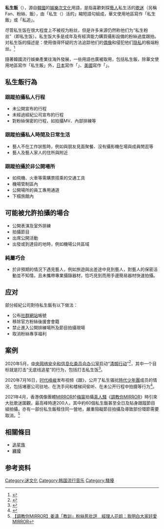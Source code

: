 {{refimprove|time=2018-07-24T13:07:37+00:00}}
{{original research|time=2016-11-03T02:59:39+00:00}}{{About|追星文化中的现象|子女的一种身份|非婚生子女}}'''私生飯'''（{{lang-ko|사생팬}}），源自[[大韓民國|韓國]]的[[娛樂|娛樂]][[次文化|次文化]]用語，是指喜歡刺探[[藝人|藝人]]私生活的[[愛好者|歌迷]]（另稱 Fan、粉絲、飯），由「私生（{{lang|ko|사생}}）活的」縮短語句組成，華文使用地區寫作「私生飯」或「私追」。

尽管私生饭在很大程度上不被视为粉丝，但是许多来源仍然称他们为“私生粉丝”（即私生饭）。私生饭大多是成年及有經濟能力購買攝影設備的粉絲過度跟拍。{{link-en|Soompi|Soompi}}对私生饭的描述是：使用值得怀疑的方法追踪他们的[[偶像|偶像]]和侵犯他们[[隐私|隐私]]的极端粉丝。<ref>{{cite web|title=JYJ Sasaeng Fan Involved in Audio Recorded File Speaks Up About What Really Happened|url=http://www.soompi.com/2012/03/10/jyj-sasaeng-fan-involved-in-audio-recorded-file-speak-up-about-what-really-happened/|publisher=Soompi|accessdate=2012-10-29|language=en}}</ref>

隨著韓國流行娛樂產業往海外發展，一些用語也廣被取用，包括私生飯，除華文使用地區寫作「私生飯」外，[[日本|日本]]寫作「{{lang|ja|サセン}}」、[[美國|美國]]寫作「{{lang|en|Sasaeng fan}}」。

== 私生飯行為 ==
=== 跟蹤拍攝私人行程 ===
* 未公開宣布的行程
* 未經過經紀公司宣布的行程
* 對粉絲保密的行程，如拍攝MV、內部排練等

=== 跟蹤拍攝私人時間及日常生活 ===
* 藝人不在工作狀態時，例如與朋友見面聚餐、沒有攝影機在場與成員閒逛等
* 藝人及藝人家人的住所與附近

=== 跟蹤拍攝於非公開場所 ===
* 如飛機、火車等需購票搭乘的交通工具
* 機場管制區內
* 公開場所的員工專用通道
* 下榻旅館內

== 可能被允許拍攝的場合 ==
* 公開表演及室外排練
* 拍攝節目
* 出席公開活動
* 出發或到達目的地時，例如機場公共區域

=== 純屬巧合 ===
* 於非預期的情況下遇見藝人，例如旅遊與出差途中見到藝人，對藝人的保密活動並不知情，且未攜帶專業攝錄器材，恰巧見到而用手邊簡易器材快速拍攝。

== 应对 ==
部分經紀公司對待私生飯有以下做法：
* 公布[[社群網站|社群網站]]帳號
* 移除官方粉絲後援會會籍
* 禁止進入公開排練場所及節目拍攝現場
* 取消粉絲專享福利

== 案例 ==

2020年5月，[[中央网络安全和信息化委员会办公室|中央网络安全和信息化委员会办公室]]启动“[[清朗行动#2020年清朗行动|清朗行动]]”<ref>{{Cite web|title=关于开展2020“清朗”未成年人暑期网络环境专项整治的通知|url=http://www.cac.gov.cn/2020-07/13/c_1596175859026231.htm|accessdate=2020-07-17|author=|date=2020-07-13|format=|publisher=[[国家网信办|国家网信办]]|language=}}</ref>，其中一个目标就是打击“无底线追星”的行为，包括打击私生饭<ref>{{Cite web|title=追星不能无底线！网信办“清朗”出手|url=https://weibo.com/5828293600/JbvGJo0tT?refer_flag=1001030103_&type=comment|accessdate=2020-07-17|author=|date=2020-07-16|format=|work=今日影评|publisher=[[CCTV-6|CCTV-6]]|language=}}</ref>。

2020年7月16日，[[时代峰峻|时代峰峻]]发布视频《跟》，公开了私生骚扰[[時代少年團|時代少年團]]成员的情况，包括堵塞公司驻地、在洗手间和楼梯间偷听、在未公开行程中拍摄等行为<ref>{{Cite web|title=【时代少年团】TNT《跟》（下）|url=https://www.bilibili.com/video/BV1ai4y1V7mh?from=search&seid=14545178893738392368|accessdate=2020-07-17|author=|date=2020-07-16|format=|publisher=[[时代峰峻|时代峰峻]]|language=}}</ref>。

2021年4月，香港偶像團體[[MIRROR_(組合)|MIRROR]]於[[梅窩|梅窩]]拍攝[[真人騷|真人騷]]《[[調教你MIRROR|調教你MIRROR]]》時引來大批歌迷圍觀，最高峰時達200人，其中約60個私生飯甚至全日及貼身跟蹤節目組拍攝，亦有一部份私生飯租住同一營地，嚴重阻礙節目拍攝及導致部份環節需要取消。<ref>[https://topick.hket.com/article/2924398/  【調教你MIRROR】姜濤「教訓」粉絲惹批評　經理人花姐：我明白大家好愛MIRROR]</ref>

==相關條目==
* [[追星族|追星族]]
* [[纏擾|纏擾]]

==参考资料==
{{reflist}}

{{K-pop}}
[[Category:迷文化|Category:迷文化]]
[[Category:韩国流行音乐|Category:韩国流行音乐]]
[[Category:騷擾|Category:騷擾]]